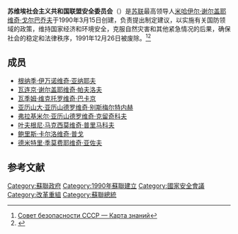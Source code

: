 '''苏维埃社会主义共和国联盟安全委员会'''（{{lang-ru|Совет безопасности СССР}}）是[[苏联|苏联]]最高领导人[[米哈伊尔·谢尔盖耶维奇·戈尔巴乔夫|米哈伊尔·谢尔盖耶维奇·戈尔巴乔夫]]于1990年3月15日创建，负责提出制定建议，以实施有关国防领域的政策，维持国家经济和环境安全，克服自然灾害和其他紧急情况的后果，确保社会的稳定和法律秩序，1991年12月26日被废除。<ref>[https://kartaslov.ru/%D0%BA%D0%B0%D1%80%D1%82%D0%B0-%D0%B7%D0%BD%D0%B0%D0%BD%D0%B8%D0%B9/%D0%A1%D0%BE%D0%B2%D0%B5%D1%82+%D0%B1%D0%B5%D0%B7%D0%BE%D0%BF%D0%B0%D1%81%D0%BD%D0%BE%D1%81%D1%82%D0%B8+%D0%A1%D0%A1%D0%A1%D0%A0 Совет безопасности СССР — Карта знаний]</ref><ref>{{Cite web |url=https://bigenc.ru/domestic_history/text/3588944 |title=СОВЕТ БЕЗОПАСНОСТИ СССР |access-date=2020-12-25 |archive-date=2021-06-12 |archive-url=https://web.archive.org/web/20210612185544/https://bigenc.ru/domestic_history/text/3588944 |dead-url=no }}</ref>

==成员==
*[[根纳季·伊万诺维奇·亚纳耶夫|根纳季·伊万诺维奇·亚纳耶夫]]
*[[瓦连京·谢尔盖耶维奇·帕夫洛夫|瓦连京·谢尔盖耶维奇·帕夫洛夫]]
*[[瓦季姆·维克托罗维奇·巴卡京|瓦季姆·维克托罗维奇·巴卡京]]
*[[亚历山大·亚历山德罗维奇·别斯梅尔特内赫|亚历山大·亚历山德罗维奇·别斯梅尔特内赫]]
*[[弗拉基米尔·亚历山德罗维奇·克留奇科夫|弗拉基米尔·亚历山德罗维奇·克留奇科夫]]
*[[叶夫根尼·马克西莫维奇·普里马科夫|叶夫根尼·马克西莫维奇·普里马科夫]]
*[[鲍里斯·卡尔洛维奇·普戈|鲍里斯·卡尔洛维奇·普戈]]
*[[德米特里·季莫费耶维奇·亚佐夫|德米特里·季莫费耶维奇·亚佐夫]]

== 参考文献 ==
{{Reflist}}

[[Category:蘇聯政府|Category:蘇聯政府]]
[[Category:1990年蘇聯建立|Category:1990年蘇聯建立]]
[[Category:國家安全會議|Category:國家安全會議]]
[[Category:改革重組|Category:改革重組]]
[[Category:蘇聯總統|Category:蘇聯總統]]